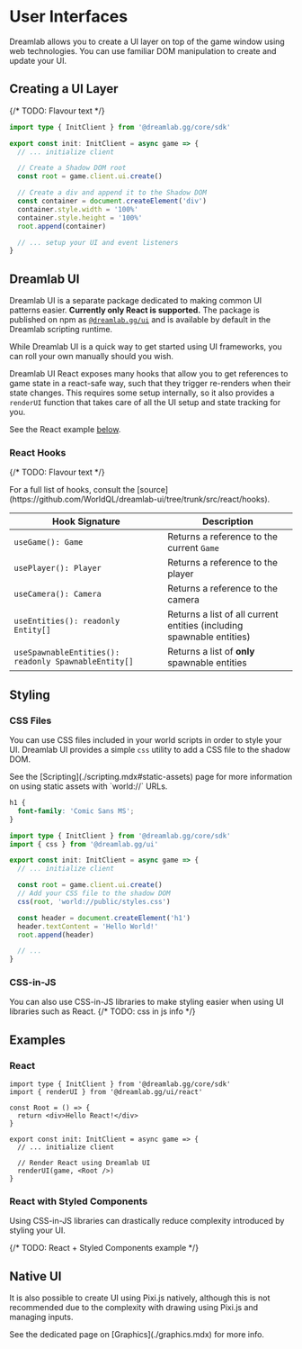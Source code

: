 
# User Interfaces

<UnderConstruction />

Dreamlab allows you to create a UI layer on top of the game window using web technologies. You can use familiar DOM manipulation
to create and update your UI.

## Creating a UI Layer

{/* TODO: Flavour text */}

```ts filename="TypeScript" {1,6-7,9-13}
import type { InitClient } from '@dreamlab.gg/core/sdk'

export const init: InitClient = async game => {
  // ... initialize client

  // Create a Shadow DOM root
  const root = game.client.ui.create()

  // Create a div and append it to the Shadow DOM
  const container = document.createElement('div')
  container.style.width = '100%'
  container.style.height = '100%'
  root.append(container)

  // ... setup your UI and event listeners
}
```

## Dreamlab UI

Dreamlab UI is a separate package dedicated to making common UI patterns easier. **Currently only React is supported.**
The package is published on npm as [`@dreamlab.gg/ui`](https://www.npmjs.com/package/@dreamlab.gg/ui)
and is available by default in the Dreamlab scripting runtime.

<Callout>
  While Dreamlab UI is a quick way to get started using UI frameworks, you can
  roll your own manually should you wish.
</Callout>

Dreamlab UI React exposes many hooks that allow you to get references to game state in a react-safe way, such that they trigger
re-renders when their state changes. This requires some setup internally, so it also provides a `renderUI` function that takes
care of all the UI setup and state tracking for you.

<Callout>See the React example [below](#react).</Callout>

### React Hooks

{/* TODO: Flavour text */}

<Callout type='info'>
  For a full list of hooks, consult the
  [source](https://github.com/WorldQL/dreamlab-ui/tree/trunk/src/react/hooks).
</Callout>

| Hook Signature                                       | Description                                                           |
| ---------------------------------------------------- | --------------------------------------------------------------------- |
| `useGame(): Game`                                    | Returns a reference to the current `Game`                             |
| `usePlayer(): Player`                                | Returns a reference to the player                                     |
| `useCamera(): Camera`                                | Returns a reference to the camera                                     |
| `useEntities(): readonly Entity[]`                   | Returns a list of all current entities (including spawnable entities) |
| `useSpawnableEntities(): readonly SpawnableEntity[]` | Returns a list of **only** spawnable entities                         |

## Styling

### CSS Files

You can use CSS files included in your world scripts in order to style your UI. Dreamlab UI provides a simple `css` utility
to add a CSS file to the shadow DOM.

<Callout>
  See the [Scripting](./scripting.mdx#static-assets) page for more information
  on using static assets with `world://` URLs.
</Callout>

```css filename="public/styles.css"
h1 {
  font-family: 'Comic Sans MS';
}
```

```ts filename="src/client.ts" {2,8-9}
import type { InitClient } from '@dreamlab.gg/core/sdk'
import { css } from '@dreamlab.gg/ui'

export const init: InitClient = async game => {
  // ... initialize client

  const root = game.client.ui.create()
  // Add your CSS file to the shadow DOM
  css(root, 'world://public/styles.css')

  const header = document.createElement('h1')
  header.textContent = 'Hello World!'
  root.append(header)

  // ...
}
```

### CSS-in-JS

You can also use CSS-in-JS libraries to make styling easier when using UI libraries such as React.
{/* TODO: css in js info */}

## Examples

### React

```tsx filename="TSX" {2,4-6,11-12}
import type { InitClient } from '@dreamlab.gg/core/sdk'
import { renderUI } from '@dreamlab.gg/ui/react'

const Root = () => {
  return <div>Hello React!</div>
}

export const init: InitClient = async game => {
  // ... initialize client

  // Render React using Dreamlab UI
  renderUI(game, <Root />)
}
```

### React with Styled Components

Using CSS-in-JS libraries can drastically reduce complexity introduced by styling your UI.

{/* TODO: React + Styled Components example */}

## Native UI

It is also possible to create UI using Pixi.js natively, although this is not recommended due to the complexity with
drawing using Pixi.js and managing inputs.

<Callout>
  See the dedicated page on [Graphics](./graphics.mdx) for more info.
</Callout>
